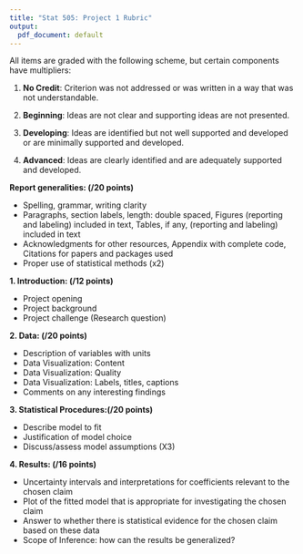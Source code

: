 ```yaml
---
title: "Stat 505: Project 1 Rubric"
output:
  pdf_document: default
---
```


All items are graded with the following scheme, but certain components have multipliers:

1. __No Credit__: Criterion was not addressed or was written in a way that was not understandable.

2. __Beginning__:  Ideas are not clear and supporting ideas are not presented.

3. __Developing__: Ideas are identified but not well supported and developed or are minimally supported and developed.

4. __Advanced__: Ideas are clearly identified and are adequately supported and developed.

 __Report generalities: (/20 points)__ 

- Spelling, grammar, writing clarity
- Paragraphs, section labels, length: double spaced, Figures (reporting and labeling) included in text, Tables, if any, (reporting and labeling) included in text
- Acknowledgments for other resources, Appendix with complete code, Citations for papers and packages used
- Proper use of statistical methods (x2)


__1. Introduction: (/12 points)__

- Project opening
- Project background
- Project challenge (Research question)


__2. Data: (/20 points)__ 

- Description of variables with units
- Data Visualization: Content
- Data Visualization: Quality
- Data Visualization: Labels, titles, captions
- Comments on any interesting findings

__3. Statistical Procedures:(/20 points)__ 

- Describe model to fit 
- Justification of model choice
- Discuss/assess model assumptions (X3)


__4. Results: (/16 points)__ 

- Uncertainty intervals and interpretations for coefficients relevant to the chosen claim 
- Plot of the fitted model that is appropriate for investigating the chosen claim 
- Answer to whether there is statistical evidence for the chosen claim based on these data 
- Scope of Inference: how can the results be generalized? 
